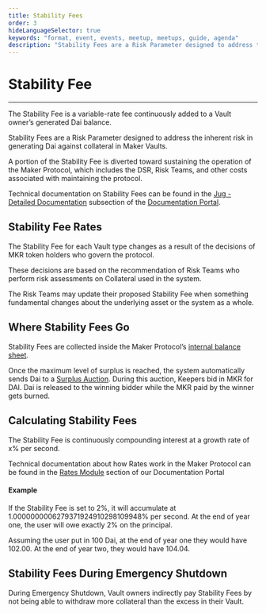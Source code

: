 ```yaml
---
title: Stability Fees
order: 3
hideLanguageSelector: true
keywords: "format, event, events, meetup, meetups, guide, agenda"
description: "Stability Fees are a Risk Parameter designed to address the risk in generating Dai against collateral in Maker Vaults."
---
```


# Stability Fee

---

The Stability Fee is a variable-rate fee continuously added to a Vault owner’s generated Dai balance.

Stability Fees are a Risk Parameter designed to address the inherent risk in generating Dai against collateral in Maker Vaults.

A portion of the Stability Fee is diverted toward sustaining the operation of the Maker Protocol, which includes the DSR, Risk Teams, and other costs associated with maintaining the protocol.

Technical documentation on Stability Fees can be found in the [Jug - Detailed Documentation](https://docs.makerdao.com/smart-contract-modules/rates-module/jug-detailed-documentation) subsection of the [Documentation Portal](https://docs.makerdao.com/).

## Stability Fee Rates

<Indent pad={2}>

The Stability Fee for each Vault type changes as a result of the decisions of MKR token holders who govern the protocol.

These decisions are based on the recommendation of Risk Teams who perform risk assessments on Collateral used in the system.

The Risk Teams may update their proposed Stability Fee when something fundamental changes about the underlying asset or the system as a whole.

</Indent>

## Where Stability Fees Go

<Indent pad={2}>

Stability Fees are collected inside the Maker Protocol’s [internal balance sheet](https://docs.makerdao.com/smart-contract-modules/core-module/vat-detailed-documentation).

Once the maximum level of surplus is reached, the system automatically sends Dai to a [Surplus Auction](https://docs.makerdao.com/auctions/the-auctions-of-the-maker-protocol#surplus-auction). During this auction, Keepers bid in MKR for DAI. Dai is released to the winning bidder while the MKR paid by the winner gets burned.

</Indent>

## Calculating Stability Fees

<Indent pad={2}>

The Stability Fee is continuously compounding interest at a growth rate of x% per second.

Technical documentation about how Rates work in the Maker Protocol can be found in the [Rates Module](https://docs.makerdao.com/smart-contract-modules/rates-module) section of our Documentation Portal

</Indent>

<Callout icon="lightbulb">

#### Example

If the Stability Fee is set to 2%, it will accumulate at 1.0000000006279371924910298109948‬% per second. At the end of year one, the user will owe exactly 2% on the principal.

Assuming the user put in 100 Dai, at the end of year one they would have 102.00. At the end of year two, they would have 104.04.

</Callout>

## Stability Fees During Emergency Shutdown

<Indent pad={2}>

During Emergency Shutdown, Vault owners indirectly pay Stability Fees by not being able to withdraw more collateral than the excess in their Vault.

</Indent>